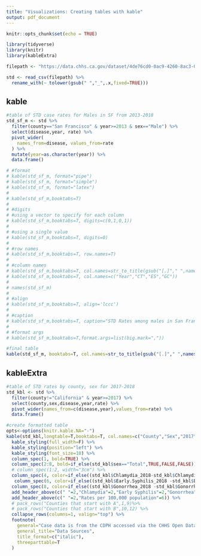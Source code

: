 ```yaml
---
title: "Visualizations: Creating tables with kable"
output: pdf_document
---
```


```r
knitr::opts_chunk$set(echo = TRUE)

library(tidyverse)
library(knitr)
library(kableExtra)

filepath <- "https://data.chhs.ca.gov/dataset/4de76cd0-0ac9-4260-8ac3-0637acb444fb/resource/563ba92b-8ac5-48ec-9afd-2f515bbbad66/download/stds-by-disease-county-year-sex.csv"

std <- read_csv(filepath) %>%
  rename_with(~ tolower(gsub(" ","_",.x,fixed=TRUE))) 


```

## kable
```r
#table of STD case rates for Males in SF from 2013-2018
std_sf_m <- std %>%
  filter(county=="San Francisco" & year>=2013 & sex=="Male") %>%
  select(disease,year, rate) %>%
  pivot_wider(
    names_from=disease, values_from=rate
  ) %>%
  mutate(year=as.character(year)) %>%
  data.frame()

# #format
# kable(std_sf_m, format="pipe")
# kable(std_sf_m, format="simple")
# kable(std_sf_m, format="latex")
# 
# kable(std_sf_m,booktabs=T)
# 
# #digits
# #using a vector to specify for each column
# kable(std_sf_m,booktabs=T, digits=c(0,1,0,1))
# 
# #using a single value
# kable(std_sf_m,booktabs=T, digits=0)
# 
# #row names
# kable(std_sf_m,booktabs=T, row.names=T)
# 
# #column names
# kable(std_sf_m,booktabs=T, col.names=str_to_title(gsub("[.]"," ",names(std_sf_m))))
# kable(std_sf_m,booktabs=T, col.names=c("Year","CT","ES","GC"))
# 
# names(std_sf_m)
# 
# #align
# kable(std_sf_m,booktabs=T, align='lccc')
# 
# #caption
# kable(std_sf_m,booktabs=T, caption="STD Rates among males in San Francisco, 2013-2018")
# 
# #format args
# kable(std_sf_m,booktabs=T,format.args=list(big.mark=","))

#final table
kable(std_sf_m, booktabs=T, col.names=str_to_title(gsub("[.]"," ",names(std_sf_m))), align='lccc', caption="STD Rates among males in San Francisco, 2013-2018",format.args=list(big.mark=","))


```

## kableExtra
```r
#table of STD rates by county, sex for 2017-2018
std_kbl <- std %>%
  filter(county!="California" & year>=2017) %>%
  select(county,sex,disease,year,rate) %>%
  pivot_wider(names_from=c(disease,year),values_from=rate) %>%
  data.frame()

#create formatted table
opts<-options(knitr.kable.NA="-")
kable(std_kbl,longtable=T,booktabs=T, col.names=c("County","Sex","2017","2018","2017","2018","2017","2018"), caption="STD Rates by county in California, 2017-2018") %>%
  kable_styling(full_width=F) %>%
  kable_styling(position="left") %>%
  kable_styling(font_size=10) %>%
  column_spec(1, bold=TRUE) %>%
  column_spec(2:8, bold=if_else(std_kbl$sex=="Total",TRUE,FALSE,FALSE)) %>%
  # column_spec(1:2, width="3cm") %>%
  column_spec(4, color=if_else((std_kbl$Chlamydia_2018-std_kbl$Chlamydia_2017)/std_kbl$Chlamydia_2017>0.1, "red","black","black")) %>%
   column_spec(6, color=if_else((std_kbl$Early.Syphilis_2018 -std_kbl$Early.Syphilis_2017)/std_kbl$Early.Syphilis_2017>0.1, "red","black","black")) %>%
  column_spec(8, color=if_else((std_kbl$Gonorrhea_2018 -std_kbl$Gonorrhea_2017)/std_kbl$Gonorrhea_2017>0.1, "red","black","black")) %>%
  add_header_above(c(" "=2,"Chlamydia"=2,"Early Syphilis"=2,"Gonorrhea"=2)) %>%
  add_header_above(c(" "=2,"Rates per 100,000 population"=6)) %>%
  # pack_rows("Counties that start with A",1,9)%>%
  # pack_rows("Counties that start with B",10,12) %>%
  collapse_rows(columns=1, valign="top") %>%
  footnote(
    general="Case data is from the CDPH accessed via the CHHS Open Data portal. Pop denominators are from the department of finance. ",
    general_title="Data Sources",
    title_format=c("italic"),
    threeparttable=T
  )

```
